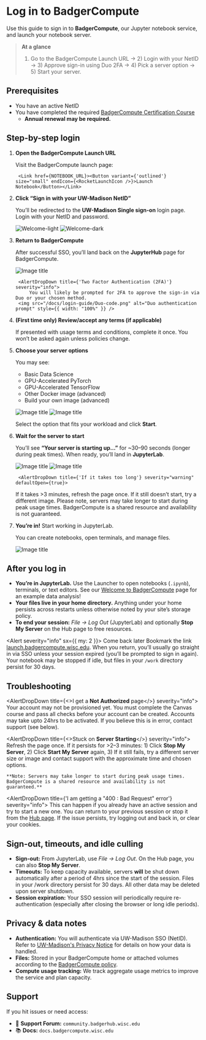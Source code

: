 

# Log in to BadgerCompute

Use this guide to sign in to **BadgerCompute**, our Jupyter notebook service, and launch your notebook server.

> **At a glance**
> 1) Go to the BadgerCompute Launch URL → 2) Login with your NetID → 3) Approve sign-in using Duo 2FA → 4) Pick a server option → 5) Start your server.


## Prerequisites

- You have an active NetID
- You have completed the required [BadgerCompute Certification Course](/get-started/#canvas-course)
    - **Annual renewal may be required.**


## Step-by-step login

1. **Open the BadgerCompute Launch URL**
    
    Visit the BadgerCompute launch page:

		<Link href={NOTEBOOK_URL}><Button variant={'outlined'} size="small" endIcon={<RocketLaunchIcon />}>Launch Notebook</Button></Link>

2. **Click “Sign in with your UW-Madison NetID”**

    You’ll be redirected to the **UW-Madison Single sign-on** login page. Login with your NetID and password.
    
    ![Welcome-light](/docs/login-guide/Welcome-to-BadgerCompute-light.png)
    ![Welcome-dark](/docs/login-guide/Welcome-to-BadgerCompute-Dark.png)

3. **Return to BadgerCompute**

    After successful SSO, you’ll land back on the **JupyterHub** page for BadgerCompute.
    
    ![Image title](/docs/login-guide/netid-login.png)


		<AlertDropDown title={'Two Factor Authentication (2FA)'} severity="info">
			You will likely be prompted for 2FA to approve the sign-in via Duo or your chosen method.
   		<img src="/docs/login-guide/Duo-code.png" alt="Duo authentication prompt" style={{ width: "100%" }} />
	  </AlertDropDown>


4. **(First time only) Review/accept any terms (if applicable)** 

    If presented with usage terms and conditions, complete it once. You won’t be asked again unless policies change.

5. **Choose your server options**

    You may see:

     * Basic Data Science
     * GPU-Accelerated PyTorch
     * GPU-Accelerated TensorFlow
     * Other Docker image (advanced)
     * Build your own image (advanced)

     ![Image title](/docs/login-guide/select-notebook-template-light.png#only-light)
     ![Image title](/docs/login-guide/select-notebook-template-dark.png#only-dark)
   
     Select the option that fits your workload and click **Start**.


8. **Wait for the server to start**

    You’ll see **“Your server is starting up…”** for ~30–90 seconds (longer during peak times). When ready, you’ll land in **JupyterLab**.
    
    ![Image title](/docs/login-guide/notebook-starting-light.png#only-light)
    ![Image title](/docs/login-guide/notebook-starting-dark.png#only-dark)


		<AlertDropDown title={'If it takes too long'} severity="warning" defaultOpen={true}>
      If it takes &gt;3 minutes, refresh the page once. If it still doesn’t start, try a different image. Please note, servers may take longer to start during peak usage times. BadgerCompute is a shared resource and availability is not guaranteed.
    </AlertDropDown>

9. **You’re in!** Start working in JupyterLab.
    
    You can create notebooks, open terminals, and manage files. 
    
    ![Image title](/docs/login-guide/jupyter-lab.png)


## After you log in

- **You’re in JupyterLab.** Use the Launcher to open notebooks (`.ipynb`), terminals, or text editors. See our [Welcome to BadgerCompute](hello-jupyter) page for an example 
data analysis! 
- **Your files live in your home directory.** Anything under your home persists across restarts unless otherwise noted by your site’s storage policy.
- **To end your session:** _File → Log Out_ (JupyterLab) and optionally **Stop My Server** on the Hub page to free resources.

<Alert severity="info" sx={{ my: 2 }}>
  <AlertTitle>Come back later</AlertTitle>
  Bookmark the link <a href="https://launch.badgercompute.wisc.edu">launch.badgercompute.wisc.edu</a>. When you return, you’ll usually go straight in via SSO unless your session expired (you’ll be prompted to sign in again). Your notebook may be stopped if idle, but files in your <code>/work</code> directory persist for 30 days.
</Alert>

## Troubleshooting

<AlertDropDown title={<>I get a <strong>Not Authorized</strong> page</>} severity="info">
	Your account may not be provisioned yet. You must complete the Canvas course and pass all checks before your account can be created. Accounts may take upto 24hrs to be activated. If you believe this is in error, contact support (see below).
</AlertDropDown>

<AlertDropDown title={<>Stuck on <strong>Server Starting</strong></>} severity="info">
	Refresh the page once. If it persists for >2–3 minutes:
	1) Click **Stop My Server**,
	2) Click **Start My Server** again,
	3) If it still fails, try a different server size or image and contact support with the approximate time and chosen options.

	**Note: Servers may take longer to start during peak usage times. BadgerCompute is a shared resource and availability is not guaranteed.**
</AlertDropDown>

<AlertDropDown title={'I am getting a "400 : Bad Request" error'} severity="info">
	This can happen if you already have an active session and try to start a new one. You can return to your previous session or stop it from the [Hub page](https://badgerhub.jupyter-uw-prod.chtc.io/hub/home). If the issue persists, try logging out and back in, or clear your cookies.
</AlertDropDown>

## Sign-out, timeouts, and idle culling

- **Sign-out:** From JupyterLab, use _File → Log Out_. On the Hub page, you can also **Stop My Server**.
- **Timeouts:** To keep capacity available, servers **will** be shut down automatically after a period of 4hrs since the start of the session. Files in your /work directory persist for 30 days. All other data may be deleted upon server shutdown.
- **Session expiration:** Your SSO session will periodically require re-authentication (especially after closing the browser or long idle periods).


## Privacy & data notes

- **Authentication:** You will authenticate via UW-Madison SSO (NetID). Refer to [UW-Madison's Privacy Notice](https://www.wisc.edu/privacy-notice/) for details on how your data is handled.
- **Files:** Stored in your BadgerCompute home or attached volumes according to the [BadgerCompute policy](/policies#data-retention-policy).
- **Compute usage tracking:** We track aggregate usage metrics to improve the service and plan capacity.


## Support

If you hit issues or need access:

- 💬 **Support Forum:** `community.badgerhub.wisc.edu`
- 📚 **Docs:** `docs.badgercompute.wisc.edu`
